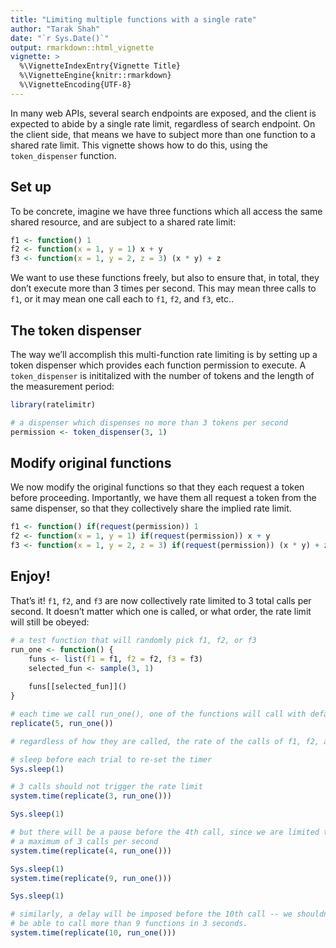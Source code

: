 ```yaml
---
title: "Limiting multiple functions with a single rate"
author: "Tarak Shah"
date: "`r Sys.Date()`"
output: rmarkdown::html_vignette
vignette: >
  %\VignetteIndexEntry{Vignette Title}
  %\VignetteEngine{knitr::rmarkdown}
  %\VignetteEncoding{UTF-8}
---
```


In many web APIs, several search endpoints are exposed, and the client is expected to abide by a single rate limit, regardless of search endpoint. On the client side, that means we have to subject more than one function to a shared rate limit. This vignette shows how to do this, using the `token_dispenser` function.

## Set up

To be concrete, imagine we have three functions which all access the same shared resource, and are subject to a shared rate limit:

```r
f1 <- function() 1
f2 <- function(x = 1, y = 1) x + y
f3 <- function(x = 1, y = 2, z = 3) (x * y) + z
```

We want to use these functions freely, but also to ensure that, in total, they don't execute more than 3 times per second. This may mean three calls to `f1`, or it may mean one call each to `f1`, `f2`, and `f3`, etc.. 

## The token dispenser

The way we'll accomplish this multi-function rate limiting is by setting up a token dispenser which provides each function permission to execute. A `token_dispenser` is inititalized with the number of tokens and the length of the measurement period:

```r
library(ratelimitr)

# a dispenser which dispenses no more than 3 tokens per second
permission <- token_dispenser(3, 1)
```

## Modify original functions

We now modify the original functions so that they each request a token before proceeding. Importantly, we have them all request a token from the same dispenser, so that they collectively share the implied rate limit. 

```r
f1 <- function() if(request(permission)) 1
f2 <- function(x = 1, y = 1) if(request(permission)) x + y
f3 <- function(x = 1, y = 2, z = 3) if(request(permission)) (x * y) + z
```

## Enjoy!

That's it! `f1`, `f2`, and `f3` are now collectively rate limited to 3 total calls per second. It doesn't matter which one is called, or what order, the rate limit will still be obeyed:

```r
# a test function that will randomly pick f1, f2, or f3
run_one <- function() {
    funs <- list(f1 = f1, f2 = f2, f3 = f3)
    selected_fun <- sample(3, 1)
    
    funs[[selected_fun]]()
}

# each time we call run_one(), one of the functions will call with default arguments
replicate(5, run_one())

# regardless of how they are called, the rate of the calls of f1, f2, and f3 will be limited by the token_dispenser

# sleep before each trial to re-set the timer
Sys.sleep(1)

# 3 calls should not trigger the rate limit
system.time(replicate(3, run_one()))

Sys.sleep(1)

# but there will be a pause before the 4th call, since we are limited to 
# a maximum of 3 calls per second
system.time(replicate(4, run_one()))

Sys.sleep(1)
system.time(replicate(9, run_one()))

Sys.sleep(1)

# similarly, a delay will be imposed before the 10th call -- we shouldn't 
# be able to call more than 9 functions in 3 seconds.
system.time(replicate(10, run_one()))
```


